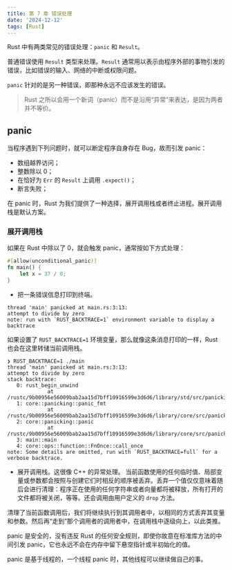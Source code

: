 ```yaml
---
title: 第 7 章 错误处理
date: '2024-12-12'
tags: [Rust]
---
```


Rust 中有两类常见的错误处理：`panic` 和 `Result`。

普通错误使用 `Result` 类型来处理。`Result` 通常用以表示由程序外部的事物引发的错误，比如错误的输入、网络的中断或权限问题。

`panic` 针对的是另一种错误，即那种永远不应该发生的错误。

> Rust 之所以会用一个新词（panic）而不是沿用“异常”来表达，是因为两者并不等价。

## panic

当程序遇到下列问题时，就可以断定程序自身存在 Bug，故而引发 panic：

- 数组越界访问；
- 整数除以 0；
- 在恰好为 `Err` 的 `Result` 上调用 `.expect()`；
- 断言失败；

在 panic 时，Rust 为我们提供了一种选择，展开调用栈或者终止进程。展开调用栈是默认方案。

### 展开调用栈

如果在 Rust 中除以了 0，就会触发 panic，通常按如下方式处理：

```rust
#[allow(unconditional_panic)]
fn main() {
    let x = 37 / 0;
}
```

- 把一条错误信息打印到终端。

```shell
thread 'main' panicked at main.rs:3:13:
attempt to divide by zero
note: run with `RUST_BACKTRACE=1` environment variable to display a backtrace
```

如果设置了 `RUST_BACKTRACE=1` 环境变量，那么就像这条消息打印的一样，Rust 也会在这里转储当前调用栈。

```shell
❯ RUST_BACKTRACE=1 ./main
thread 'main' panicked at main.rs:3:13:
attempt to divide by zero
stack backtrace:
   0: rust_begin_unwind
             at /rustc/9b00956e56009bab2aa15d7bff10916599e3d6d6/library/std/src/panicking.rs:645:5
   1: core::panicking::panic_fmt
             at /rustc/9b00956e56009bab2aa15d7bff10916599e3d6d6/library/core/src/panicking.rs:72:14
   2: core::panicking::panic
             at /rustc/9b00956e56009bab2aa15d7bff10916599e3d6d6/library/core/src/panicking.rs:145:5
   3: main::main
   4: core::ops::function::FnOnce::call_once
note: Some details are omitted, run with `RUST_BACKTRACE=full` for a verbose backtrace.
```

- 展开调用栈。这很像 C++ 的异常处理。
  当前函数使用的任何临时值、局部变量或参数都会按照与创建它们时相反的顺序被丢弃。丢弃一个值仅仅意味着随后会进行清理：程序正在使用的任何字符串或者向量都将被释放，所有打开的文件都将被关闭，等等。还会调用由用户定义的 `drop` 方法。

清理了当前函数调用后，我们将继续执行到其调用者中，以相同的方式丢弃其变量和参数。然后再“走到”那个调用者的调用者中，在调用栈中逐级向上，以此类推。

panic 是安全的，没有违反 Rust 的任何安全规则，即使你故意在标准库方法的中间引发 panic，它也永远不会在内存中留下悬空指针或半初始化的值。

panic 是基于线程的，一个线程 panic 时，其他线程可以继续做自己的事。
